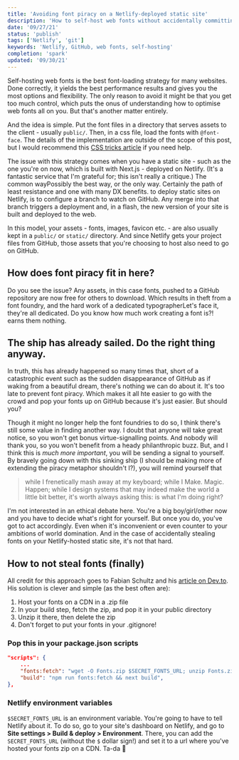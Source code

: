 ```yaml
---
title: 'Avoiding font piracy on a Netlify-deployed static site'
description: 'How to self-host web fonts without accidentally committing font piracy'
date: '09/27/21'
status: 'publish'
tags: ['Netlify', 'git']
keywords: 'Netlify, GitHub, web fonts, self-hosting'
completion: 'spark'
updated: '09/30/21'
---
```


<p>
  <Dropcap>Self-hosting</Dropcap> web fonts is the best font-loading strategy for many
  websites. Done correctly, it yields the best performance results and gives you the most
  options and flexibility. The only reason to avoid it might be that you get too much
  control, which puts the onus of understanding how to optimise web fonts all on you. But
  that's another matter entirely.
</p>

And the idea is simple. Put the font files in a directory that serves assets to the
client - usually `public/`. Then, in a css file, load the fonts with `@font-face`. The
details of the implementation are outside of the scope of this post, but I would recommend
this [CSS tricks article](https://css-tricks.com/snippets/css/using-font-face/) if you
need help.

The issue with this strategy comes when you have a static site - such as the one you're on
now, which is built with Next.js - deployed on Netlify. (It's a fantastic service that I'm
grateful for; this isn't really a critique.) The common way<MarginNote id={2}>Possibly the
best way, or the only way. Certainly the path of least resistance and one with many DX
benefits.</MarginNote> to deploy static sites on Netlify, is to configure a branch to
watch on GitHub. Any merge into that branch triggers a deployment and, in a flash, the new
version of your site is built and deployed to the web.

In this model, your assets - fonts, images, favicon etc. - are also usually kept in a
`public/` or `static/` directory. And since Netlify gets your project files from GitHub,
those assets that you're choosing to host also need to go on GitHub.

## How does font piracy fit in here?

Do you see the issue? Any assets, in this case fonts, pushed to a GitHub repository are
now free for others to download. Which results in theft from a font foundry, and the hard
work of a dedicated typographer<MarginNote id={3}>Let's face it, they're all dedicated. Do
you know how much work creating a font is?!</MarginNote> earns them nothing.

## The ship has already sailed. Do the right thing anyway.

In truth, this has already happened so many times that, short of a catastrophic event such
as the sudden disappearance of GitHub as if waking from a beautiful dream, there's nothing
we can do about it. It's too late to prevent font piracy. Which makes it all hte easier to
go with the crowd and pop your fonts up on GitHub because it's just easier. But should
you?

Though it might no longer help the font foundries to do so, I think there's still some
value in finding another way. I doubt that anyone will take great notice, so you won't get
bonus virtue-signalling points. And nobody will thank you, so you won't benefit from a
heady philanthropic buzz. But, and I think this is _much more important_, you will be
sending a signal to yourself. By bravely going down with this sinking ship (I should be
making more of extending the piracy metaphor shouldn't I?), you will remind yourself that

> while I frenetically mash away at my keyboard; while I Make. Magic. Happen; while I
> design systems that may indeed make the world a little bit better, it's worth always
> asking this: is what I'm doing right?

I'm not interested in an ethical debate here. You're a big boy/girl/other now and you have
to decide what's right for yourself. But once you do, you've got to act accordingly. Even
when it's inconvenient or even counter to your ambitions of world domination. And in the
case of accidentally stealing fonts on your Netlify-hosted static site, it's not that
hard.

## How to not steal fonts (finally)

All credit for this approach goes to Fabian Schultz and his
[article on Dev.to](https://dev.to/fabe/avoiding-font-piracy-on-github--netlify-198f). His
solution is clever and simple (as the best often are):

1. Host your fonts on a CDN in a .zip file
2. In your build step, fetch the zip, and pop it in your public directory
3. Unzip it there, then delete the zip
4. Don't forget to put your fonts in your .gitignore!

### Pop this in your package.json scripts

```json
"scripts": {
    ...
    "fonts:fetch": "wget -O Fonts.zip $SECRET_FONTS_URL; unzip Fonts.zip -d ./public; rm Fonts.zip",
    "build": "npm run fonts:fetch && next build",
},
```

### Netlify environment variables

`$SECRET_FONTS_URL` is an environment variable. You're going to have to tell Netlify about
it. To do so, go to your site's dashboard on Netlify, and go to **Site settings > Build &
deploy > Environment**. There, you can add the `SECRET_FONTS_URL` (without the `$` dollar
sign!) and set it to a url where you've hosted your fonts zip on a CDN. Ta-da 🎉

